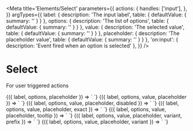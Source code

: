 
<Meta
  title='Elements/Select'
  parameters={{
    actions: {
      handles: ['input'],
    },
  }}
  argTypes={{
    label: {
      description: 'The input label',
      table: { defaultValue: { summary: '' } }
    },
    options: {
      description: 'The list of options',
      table: { defaultValue: { summary: '' } }
    },
    value: {
      description: 'The selected value',
      table: { defaultValue: { summary: '' } }
    },
    placeholder: {
      description: 'The placeholder value',
      table: { defaultValue: { summary: '' } }
    },
    'on:input': {
      description: 'Event fired when an option is selected'
    },
  }}
/>

# Select

For user triggered actions

<Canvas>
  <Story
    name='Select'
    args={{
      label: 'Names',
      options: 'Bob, Sally, Jimothy, Raechel, Apple, Andy, Robert',
      placeholder: "Some placeholder..."
    }}
  >
    {({ label, options, placeholder }) => `
      <v-select
        label='${label}'
        options='${options}'
        placeholder='${placeholder}'
      />
    `}
  </Story>
</Canvas>

<Canvas>
  <Story
    name='With value'
    args={{
      label: 'Your options',
      options: 'Option 1, Option 2, Option 3',
      value: 'Option 3',
      placeholder: "Some placeholder..."
    }}
  >
    {({ label, options, value, placeholder }) => `
      <v-select
        label='${label}'
        options='${options}'
        value='${value}'
        placeholder='${placeholder}'
      />
    `}
  </Story>
</Canvas>

<Canvas>
  <Story
    name='Disabled'
    args={{
      label: 'Your options',
      options: 'Option 1, Option 2, Option 3',
      value: 'Option 3',
      placeholder: 'Some placeholder...',
      disabled: 'true',
    }}
  >
    {({ label, options, value, placeholder, disabled }) => `
      <v-select
        label='${label}'
        options='${options}'
        value='${value}'
        placeholder='${placeholder}'
        disabled='${disabled}'
      />
    `}
  </Story>
</Canvas>

<Canvas>
  <Story
    name='Exact'
    args={{
      label: 'Your options',
      options: 'Option 1, Option 2, Option 3',
      value: 'Option',
      placeholder: 'Some placeholder...',
      exact: 'true',
    }}
  >
    {({ label, options, value, placeholder, exact }) => `
      <v-select
        label='${label}'
        options='${options}'
        value='${value}'
        placeholder='${placeholder}'
        exact='${exact}'
      />
    `}
  </Story>
</Canvas>

<Canvas>
  <Story
    name='Tooltip'
    args={{
      label: 'Your options',
      options: 'Option 1, Option 2, Option 3',
      value: 'Option',
      placeholder: 'Some placeholder...',
      tooltip: 'Warning: these options may not be your only options.'
    }}
  >
    {({ label, options, value, placeholder, tooltip }) => `
      <v-select
        label='${label}'
        options='${options}'
        value='${value}'
        placeholder='${placeholder}'
        tooltip='${tooltip}'
      />
    `}
  </Story>
</Canvas>

<Canvas>
  <Story
    name='With prefix'
    args={{
      label: 'Your options',
      options: gpioOptions,
      placeholder: 'Select...',
      prefix: 'true',
    }}
  >
    {({ label, options, value, placeholder, variant, prefix }) => `
      <v-select
        label='${label}'
        options='${options}'
        placeholder='${placeholder}'
        prefix='${prefix}'
      />
    `}
  </Story>
</Canvas>

<Canvas>
  <Story
    name='Multiple'
    args={{
      label: 'Your options',
      options: 'Bob, Sally, Jimothy, Raechel, Apple, Andy, Robert',
      value: 'Jimothy, Apple',
      placeholder: 'Some placeholder...',
      variant: 'multiple',
    }}
  >
    {({ label, options, value, placeholder, variant }) => `
      <v-select
        label='${label}'
        options='${options}'
        value='${value}'
        placeholder='${placeholder}'
        variant='${variant}'
      />
    `}
  </Story>
</Canvas>
